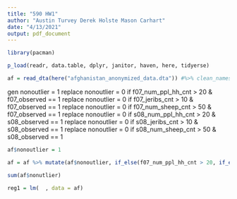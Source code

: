 ---
title: "590 HW1"
author: "Austin Turvey Derek Holste Mason Carhart"
date: "4/13/2021"
output: pdf_document
---



```{r}

library(pacman)

p_load(readr, data.table, dplyr, janitor, haven, here, tidyerse)

```



```{r}

af = read_dta(here("afghanistan_anonymized_data.dta")) #%>% clean_names()

```


gen nonoutlier = 1 
replace nonoutlier = 0 if f07_num_ppl_hh_cnt > 20 & f07_observed == 1
replace nonoutlier = 0 if f07_jeribs_cnt > 10 & f07_observed == 1
replace nonoutlier = 0 if f07_num_sheep_cnt > 50 & f07_observed == 1
replace nonoutlier = 0 if s08_num_ppl_hh_cnt > 20 & s08_observed == 1
replace nonoutlier = 0 if s08_jeribs_cnt > 10 & s08_observed == 1
replace nonoutlier = 0 if s08_num_sheep_cnt > 50 & s08_observed == 1



```{r}
af$nonoutlier = 1

af = af %>% mutate(af$nonoutlier, if_else(f07_num_ppl_hh_cnt > 20, if_else(f07_jeribs_cnt > 10 , if_else(f07_observed == 1 ,    if_else(s08_num_ppl_hh_cnt > 20, if_else(s08_jeribs_cnt > 10, if_else(s08_num_sheep_cnt > 50, if_else(f07_observed == 1 , if_else(s08_observed == 1 , 1, 0), 0), 0), 0), 0), 0), 0), 0))

sum(af$nonutlier)

```





```{r}

reg1 = lm(  , data = af)


```












